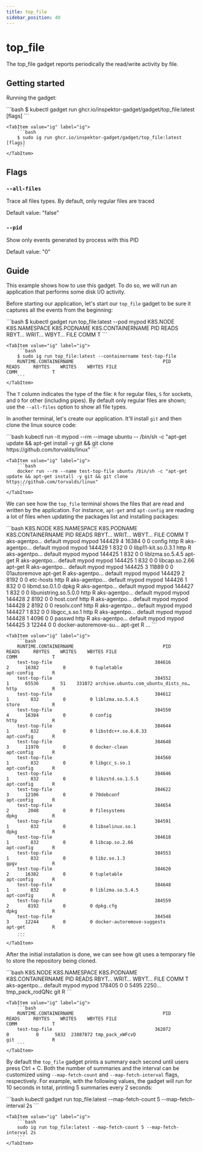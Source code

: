 ```yaml
---
title: top_file
sidebar_position: 40
---
```



# top_file

The top_file gadget reports periodically the read/write activity by file.

## Getting started

Running the gadget:

<Tabs groupId="env">
    <TabItem value="kubectl-gadget" label="kubectl gadget">
        ```bash
        $ kubectl gadget run ghcr.io/inspektor-gadget/gadget/top_file:latest [flags]
        ```
    </TabItem>

    <TabItem value="ig" label="ig">
        ```bash
        $ sudo ig run ghcr.io/inspektor-gadget/gadget/top_file:latest [flags]
        ```
    </TabItem>
</Tabs>

## Flags

### `--all-files`

Trace all files types. By default, only regular files are traced

Default value: "false"

### `--pid`

Show only events generated by process with this PID

Default value: "0"

## Guide

This example shows how to use this gadget. To do so, we will run an application
that performs some disk I/O activity.

Before starting our application, let's start our `top_file` gadget to be sure it
captures all the events from the beginning:

<Tabs groupId="env">
    <TabItem value="kubectl-gadget" label="kubectl gadget">
        ```bash
        $ kubectl gadget run top_file:latest --pod mypod
        K8S.NODE     K8S.NAMESPACE          K8S.PODNAME            K8S.CONTAINERNAME               PID  READS RBYT… WRIT… WBYT… FILE                  COMM             T
        ```
    </TabItem>

    <TabItem value="ig" label="ig">
        ```bash
        $ sudo ig run top_file:latest --containername test-top-file
        RUNTIME.CONTAINERNAME                                 PID      READS     RBYTES    WRITES    WBYTES FILE                                COMM             T
        ```
    </TabItem>
</Tabs>

The `T` column indicates the type of the file: `R` for regular files, `S` for
sockets, and `O` for other (including pipes). By default only regular files are
shown; use the `--all-files` option to show all file types.

In another terminal, let's create our application. It'll install `git` and then
clone the linux source code:

<Tabs groupId="env">
    <TabItem value="kubectl-gadget" label="kubectl gadget">
        ```bash
        kubectl run -it mypod --rm --image ubuntu -- /bin/sh -c "apt-get update && apt-get install -y git && git clone https://github.com/torvalds/linux"
        ```
    </TabItem>

    <TabItem value="ig" label="ig">
        ```bash
        docker run --rm --name test-top-file ubuntu /bin/sh -c "apt-get update && apt-get install -y git && git clone https://github.com/torvalds/linux"
        ```
    </TabItem>
</Tabs>

We can see how the `top_file` terminal shows the files that are read and written
by the application. For instance, `apt-get` and `apt-config` are reading a lot
of files when updating the packages list and installing packages:

<Tabs groupId="env">
    <TabItem value="kubectl-gadget" label="kubectl gadget">
        ```bash
		K8S.NODE     K8S.NAMESPACE          K8S.PODNAME            K8S.CONTAINERNAME               PID  READS RBYT… WRIT… WBYT… FILE                  COMM             T
		aks-agentpo… default                mypod                  mypod                        144429      4 16384     0     0 config                http             R
		aks-agentpo… default                mypod                  mypod                        144429      1   832     0     0 libp11-kit.so.0.3.1   http             R
		aks-agentpo… default                mypod                  mypod                        144425      1   832     0     0 liblzma.so.5.4.5      apt-get          R
		aks-agentpo… default                mypod                  mypod                        144425      1   832     0     0 libcap.so.2.66        apt-get          R
		aks-agentpo… default                mypod                  mypod                        144425      3 11889     0     0 01autoremove          apt-get          R
		aks-agentpo… default                mypod                  mypod                        144429      2  8192     0     0 etc-hosts             http             R
		aks-agentpo… default                mypod                  mypod                        144426      1   832     0     0 libmd.so.0.1.0        dpkg             R
		aks-agentpo… default                mypod                  mypod                        144427      1   832     0     0 libunistring.so.5.0.0 http             R
		aks-agentpo… default                mypod                  mypod                        144428      2  8192     0     0 host.conf             http             R
		aks-agentpo… default                mypod                  mypod                        144428      2  8192     0     0 resolv.conf           http             R
		aks-agentpo… default                mypod                  mypod                        144427      1   832     0     0 libgcc_s.so.1         http             R
		aks-agentpo… default                mypod                  mypod                        144428      1  4096     0     0 passwd                http             R
		aks-agentpo… default                mypod                  mypod                        144425      3 12244     0     0 docker-autoremove-su… apt-get          R
        ...
        ```
    </TabItem>

    <TabItem value="ig" label="ig">
        ```bash
		RUNTIME.CONTAINERNAME                                 PID      READS     RBYTES    WRITES    WBYTES FILE                                COMM             T
		test-top-file                                      384616          2      16382         0         0 tupletable                          apt-config       R
		test-top-file                                      384552          1      65536        51    331072 archive.ubuntu.com_ubuntu_dists_no… http             R
		test-top-file                                      384612          1        832         0         0 liblzma.so.5.4.5                    store            R
		test-top-file                                      384550          4      16384         0         0 config                              http             R
		test-top-file                                      384644          1        832         0         0 libstdc++.so.6.0.33                 apt-config       R
		test-top-file                                      384648          3      11970         0         0 docker-clean                        apt-config       R
		test-top-file                                      384560          1        832         0         0 libgcc_s.so.1                       apt-config       R
		test-top-file                                      384646          1        832         0         0 libzstd.so.1.5.5                    apt-config       R
		test-top-file                                      384622          3      12106         0         0 70debconf                           apt-config       R
		test-top-file                                      384654          2       2048         0         0 filesystems                         dpkg             R
		test-top-file                                      384591          1        832         0         0 libselinux.so.1                     dpkg             R
		test-top-file                                      384618          1        832         0         0 libcap.so.2.66                      apt-config       R
		test-top-file                                      384553          1        832         0         0 libz.so.1.3                         gpgv             R
		test-top-file                                      384620          2      16382         0         0 tupletable                          apt-config       R
		test-top-file                                      384648          1        832         0         0 liblzma.so.5.4.5                    apt-config       R
		test-top-file                                      384559          2       8192         0         0 dpkg.cfg                            dpkg             R
        test-top-file                                      384548          3      12244         0         0 docker-autoremove-suggests          apt-get          R
        ...
        ```
    </TabItem>
</Tabs>

After the initial installation is done, we can see how git uses a temporary file
to store the repository being cloned.

<Tabs groupId="env">
    <TabItem value="kubectl-gadget" label="kubectl gadget">
        ```bash
		K8S.NODE     K8S.NAMESPACE          K8S.PODNAME            K8S.CONTAINERNAME               PID  READS RBYT… WRIT… WBYT… FILE                  COMM             T
		aks-agentpo… default                mypod                  mypod                        178405      0     0  5495 2250… tmp_pack_rodQNc       git              R
	    ```
    </TabItem>

    <TabItem value="ig" label="ig">
        ```bash
        RUNTIME.CONTAINERNAME                                 PID      READS     RBYTES    WRITES    WBYTES FILE                                COMM             T
        test-top-file                                      362072          0          0      5832  23887872 tmp_pack_xWFcvD                     git              R
        ```
    </TabItem>
</Tabs>

By default the `top_file` gadget prints a summary each second until users press
Ctrl + C. Both the number of summaries and the interval can be customized using
`--map-fetch-count` and `--map-fetch-interval` flags, respectively. For example,
with the following values, the gadget will run for 10 seconds in total, printing
5 summaries every 2 seconds:

<Tabs groupId="env">
    <TabItem value="kubectl-gadget" label="kubectl gadget">
        ```bash
        kubectl gadget run top_file:latest --map-fetch-count 5 --map-fetch-interval 2s
        ```
    </TabItem>

    <TabItem value="ig" label="ig">
        ```bash
        sudo ig run top_file:latest --map-fetch-count 5 --map-fetch-interval 2s
        ```
    </TabItem>
</Tabs>
